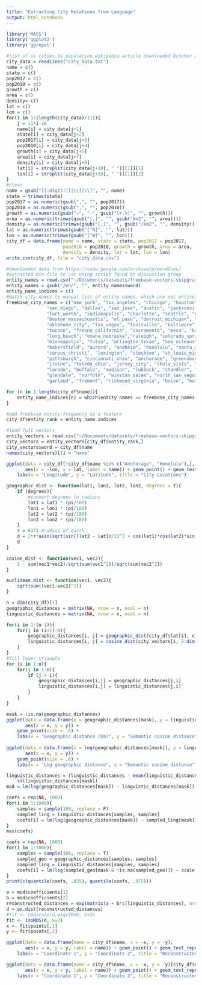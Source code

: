 ```yaml
---
title: "Extracting City Relations from Language"
output: html_notebook
---
```

```r
library('MASS')
library('ggplot2')
library('ggrepel')
```

```r
#list of us cities by population wikipedia article downloaded October 2018
city_data = readLines("city_data.txt")
name = c()
state = c()
pop2017 = c()
pop2010 = c()
growth = c()
area = c()
density= c()
lat = c()
lon = c()
for(i in 1:(length(city_data)/11)){
    j = 11*i-10
    name[i] = city_data[j+1]
    state[i] = city_data[j+2]
    pop2017[i] = city_data[j+3]
    pop2010[i] = city_data[j+4]
    growth[i] = city_data[j+5]
    area[i] = city_data[j+7]
    density[i] = city_data[j+9]
    lat[i] = strsplit(city_data[j+10], " ")[[1]][1]
    lon[i] = strsplit(city_data[j+10], " ")[[1]][2]
}
#clean
name = gsub("[[:digit:]]|\\[|\\]", "", name)
state = trimws(state)
pop2017 = as.numeric(gsub(",", "", pop2017))
pop2010 = as.numeric(gsub(",", "", pop2010))
growth = as.numeric(gsub("−", "-", gsub("[+,%]", "", growth)))
area = as.numeric(trimws(gsub("[,]", "", gsub("km2", "", area))))
density = as.numeric(trimws(gsub("[,]", "", gsub("/km2", "", density))))
lat = as.numeric(trimws(gsub("[°N]", "", lat)))
lon = as.numeric(trimws(gsub("[°W]", "", lon)))
city_df = data.frame(name = name, state = state, pop2017 = pop2017,
                     pop2010 = pop2010, growth = growth, area = area,
                     density = density, lat = lat, lon = lon)
write.csv(city_df, file = "city_data.csv")

```

```r
#downloaded data from https://code.google.com/archive/p/word2vec/
#extracted bin file to csv using script found on discussion group
entity_names = read.csv("~/Documents/datasets/freebase-vectors-skipgram1000-en.csv", colClasses = c("character", rep("NULL", 1000)), nrows = 100000, sep = " ")
entity_names = gsub("/en/", "", entity_names$word)
entity_name_indices = c()
#match city names to manual list of entity names, which are not entirely consistent
freebase_city_names = c("new_york", "los_angeles", "chicago", "houston", "phoenix", "philadelphia", "san_antonio", 
               "san_diego", "dallas", "san_jose", "austin", "jacksonville", "san_francisco", "columbus_ohio", 
               "fort_worth", "indianapolis", "charlotte", "seattle", "denver", "washington_united_states",
               "boston_massachusetts", "el_paso", "detroit_michigan", "nashville_tennessee", "memphis_tennessee", "portland",
               "oklahoma_city", "las_vegas", "louisville", "baltimore", "milwaukee", "albuquerque",
               "tucson", "fresno_california", "sacramento", "mesa", "kansas_city", "atlanta", 
               "long_beach", "omaha_nebraska","raleigh", "colorado_springs", "miami", "virginia_beach", "oakland_california",
               "minneapolis", "tulsa", "arlington_texas", "new_orleans", "wichita", "cleveland_ohio", "tampa",
               "bakersfield", "aurora", "anaheim", "honolulu", "santa_ana", "riverside",
               "corpus_christi", "lexington", "stockton", "st_louis_missouri", "saint_paul", "henderson",
               "pittsburgh", "cincinnati_ohio", "anchorage", "greensboro", "plano", "newark", "lincoln", "orlando",
               "irvine", "toledo_ohio", "jersey_city", "chula_vista", "durham_north_carolina", "fort_wayne", "st_petersburg", 
               "laredo", "buffalo", "madison", "lubbock", "chandler", "scottsdale", "reno",
               "glendale", "norfolk", "winston_salem", "north_las_vegas", "gilbert", "chesapeake", "irving", "hialeah",
               "garland", "fremont", "richmond_virginia", "boise", "baton_rouge", "des_moines")

for (n in 1:length(city_df$name)){
    entity_name_indices[n] = which(entity_names == freebase_city_names[n])
}

#add freebase entity frequency as a feature
city_df$entity_rank = entity_name_indices

#load full vectors
entity_vectors = read.csv("~/Documents/datasets/freebase-vectors-skipgram1000-en.csv", nrows = 50000, sep = " ")
city_vectors = entity_vectors[city_df$entity_rank,]
city_vectors$word = city_df$name
names(city_vectors)[1] = "name"
```

```r
ggplot(data = city_df[!city_df$name %in% c("Anchorage", "Honolulu"),],
       aes(x = -lon, y = lat, label = name)) + geom_point() + geom_text_repel() +
    labs(x = "Longitude", y = "Latitude", title = "City Locations")
```

```r
geographic_dist <- function(lat1, lon1, lat2, lon2, degrees = T){
    if (degrees){
        #convert degrees to radians
        lat1 = lat1 * (pi/180)
        lon1 = lon1 * (pi/180)
        lat2 = lat2 * (pi/180)
        lon2 = lon2 * (pi/180)        
    }
    r = 6371 #radius of earth
    d = 2*r*asin(sqrt(sin((lat2 - lat1)/2)^2 + cos(lat1)*cos(lat2)*sin((lon2 - lon1)/2)^2))
    d
}

cosine_dist <- function(vec1, vec2){
    1 - sum(vec1*vec2)/sqrt(sum(vec1^2))/sqrt(sum(vec2^2))
}

euclidean_dist <- function(vec1, vec2){
    sqrt(sum((vec1-vec2)^2))
}
```

```r
n = dim(city_df)[1]
geographic_distances = matrix(NA, nrow = n, ncol = n)
linguistic_distances = matrix(NA, nrow = n, ncol = n)

for(i in 1:(n-1)){
    for(j in (i+1):n){
        geographic_distances[i, j] = geographic_dist(city_df$lat[i], city_df$lon[i], city_df$lat[j], city_df$lon[j])
        linguistic_distances[i, j] = cosine_dist(city_vectors[i, 2:dim(city_vectors)[2]],city_vectors[j, 2:dim(city_vectors)[2]])
    }
}
#fill lower triangle
for (i in 1:n){
    for(j in 1:n){
        if (j < i){
            geographic_distances[i,j] = geographic_distances[j,i]
            linguistic_distances[i,j] = linguistic_distances[j,i]
        }
    }
}

```

```r
mask = !is.na(geographic_distances)
ggplot(data = data.frame(x = geographic_distances[mask], y = linguistic_distances[mask]),
       aes(x = x, y = y)) +
    geom_point(size = .6) + 
    labs(x = "Geographic distance (km)", y = "Semantic cosine distance", title = "Relationship between two distance measures")
       
ggplot(data = data.frame(x = log(geographic_distances[mask]), y = linguistic_distances[mask]),
       aes(x = x, y = y)) +
    geom_point(size = .6) + 
    labs(x = "Log geographic distance", y = "Semantic cosine distance", title = "After log transform")
```

```r
linguistic_distances = (linguistic_distances - mean(linguistic_distances[mask]))/
    sd(linguistic_distances[mask])
mod = lm(log(geographic_distances[mask]) ~ linguistic_distances[mask])
```

```r
coefs = rep(NA, 1000)
for(i in 1:1000){
    samples = sample(100, replace = F)
    sampled_ling = linguistic_distances[samples, samples]
    coefs[i] = lm(log(geographic_distances[mask]) ~ sampled_ling[mask])$coefficients[2]
}
max(coefs)
```

```r
coefs = rep(NA, 1000)
for(i in 1:1000){
    samples = sample(100, replace = T)
    sampled_geo = geographic_distances[samples, samples]
    sampled_ling = linguistic_distances[samples, samples]
    coefs[i] = lm(log(sampled_geo[mask & !is.na(sampled_geo)]) ~ scale(sampled_ling[mask & !is.na(sampled_ling)]))$coefficients[2]
}
print(c(quantile(coefs, .025), quantile(coefs, .975)))
```

```r
a = mod$coefficients[1]
b = mod$coefficients[2]
reconstructed_distances = exp(matrix(a + b*c(linguistic_distances), nrow = 100, ncol = 100))
d = as.dist(reconstructed_distances)
#fit <- cmdscale(d,eig=TRUE, k=2)
fit <- isoMDS(d, k=2)
x <- fit$points[,1]
y <- fit$points[,2]

ggplot(data = data.frame(name = city_df$name, x = -x, y = -y),
       aes(x = x, y = y, label = name)) + geom_point() + geom_text_repel() +
    labs(x = "Coordinate 1", y = "Coordinate 2", title = "Reconstructed City Locations")

ggplot(data = data.frame(name = city_df$name, x = -x, y = -y)[city_df$name != "Norfolk",],
       aes(x = x, y = y, label = name)) + geom_point() + geom_text_repel() +
    labs(x = "Coordinate 1", y = "Coordinate 2", title = "Reconstructed City Locations")

```
